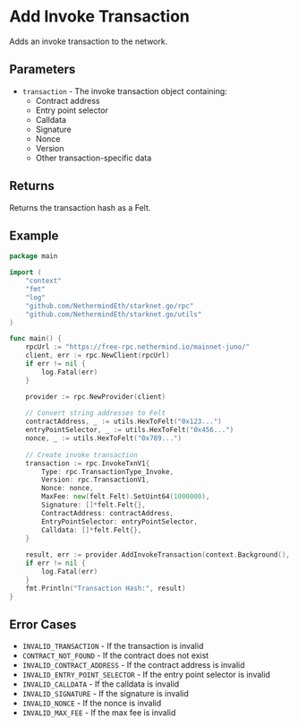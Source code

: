 # Add Invoke Transaction

Adds an invoke transaction to the network.

## Parameters

- `transaction` - The invoke transaction object containing:
  - Contract address
  - Entry point selector
  - Calldata
  - Signature
  - Nonce
  - Version
  - Other transaction-specific data

## Returns

Returns the transaction hash as a Felt.

## Example

```go
package main

import (
	"context"
	"fmt"
	"log"
	"github.com/NethermindEth/starknet.go/rpc"
	"github.com/NethermindEth/starknet.go/utils"
)

func main() {
	rpcUrl := "https://free-rpc.nethermind.io/mainnet-juno/"
	client, err := rpc.NewClient(rpcUrl)
	if err != nil {
		log.Fatal(err)
	}

	provider := rpc.NewProvider(client)
	
	// Convert string addresses to Felt
	contractAddress, _ := utils.HexToFelt("0x123...")
	entryPointSelector, _ := utils.HexToFelt("0x456...")
	nonce, _ := utils.HexToFelt("0x789...")
	
	// Create invoke transaction
	transaction := rpc.InvokeTxnV1{
		Type: rpc.TransactionType_Invoke,
		Version: rpc.TransactionV1,
		Nonce: nonce,
		MaxFee: new(felt.Felt).SetUint64(1000000),
		Signature: []*felt.Felt{},
		ContractAddress: contractAddress,
		EntryPointSelector: entryPointSelector,
		Calldata: []*felt.Felt{},
	}
	
	result, err := provider.AddInvokeTransaction(context.Background(), transaction)
	if err != nil {
		log.Fatal(err)
	}
	fmt.Println("Transaction Hash:", result)
}
```

## Error Cases

- `INVALID_TRANSACTION` - If the transaction is invalid
- `CONTRACT_NOT_FOUND` - If the contract does not exist
- `INVALID_CONTRACT_ADDRESS` - If the contract address is invalid
- `INVALID_ENTRY_POINT_SELECTOR` - If the entry point selector is invalid
- `INVALID_CALLDATA` - If the calldata is invalid
- `INVALID_SIGNATURE` - If the signature is invalid
- `INVALID_NONCE` - If the nonce is invalid
- `INVALID_MAX_FEE` - If the max fee is invalid 
